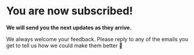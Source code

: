 # You are now subscribed!

**We will send you the next updates as they arrive.**

We always welcome your feedback. Please reply to any of the emails you get to tell us how we could make them better 🙂
